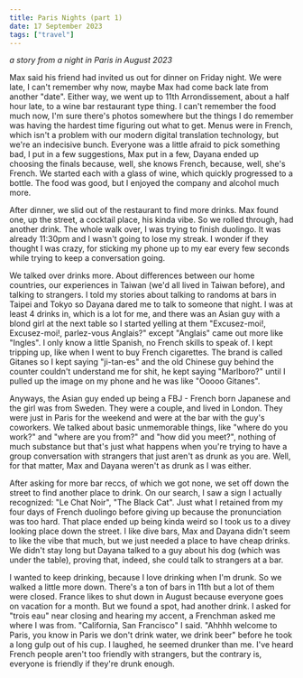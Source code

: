 ```yaml
---
title: Paris Nights (part 1)
date: 17 September 2023
tags: ["travel"]
---
```


_a story from a night in Paris in August 2023_

Max said his friend had invited us out for dinner on Friday night.
We were late, I can't remember why now, maybe Max had come back late from another "date".
Either way, we went up to 11th Arrondissement, about a half hour late, to a wine bar restaurant type thing.
I can't remember the food much now, I'm sure there's photos somewhere but the things I do remember was having the hardest time figuring out what to get.
Menus were in French, which isn't a problem with our modern digital translation technology, but we're an indecisive bunch.
Everyone was a little afraid to pick something bad, I put in a few suggestions, Max put in a few, Dayana ended up choosing the finals because, well, she knows French, because, well, she's French.
We started each with a glass of wine, which quickly progressed to a bottle.
The food was good, but I enjoyed the company and alcohol much more.

After dinner, we slid out of the restaurant to find more drinks.
Max found one, up the street, a cocktail place, his kinda vibe.
So we rolled through, had another drink.
The whole walk over, I was trying to finish duolingo.
It was already 11:30pm and I wasn't going to lose my streak.
I wonder if they thought I was crazy, for sticking my phone up to my ear every few seconds while trying to keep a conversation going.

We talked over drinks more.
About differences between our home countries, our experiences in Taiwan (we'd all lived in Taiwan before), and talking to strangers.
I told my stories about talking to randoms at bars in Taipei and Tokyo so Dayana dared me to talk to someone that night.
I was at least 4 drinks in, which is a lot for me, and there was an Asian guy with a blond girl at the next table so I started yelling at them "Excusez-moi!, Excusez-moi!, parlez-vous Anglais?" except "Anglais" came out more like "Ingles". 
I only know a little Spanish, no French skills to speak of.
I kept tripping up, like when I went to buy French cigarettes.
The brand is called Gitanes so I kept saying "ji-tan-es" and the old Chinese guy behind the counter couldn't understand me for shit, he kept saying "Marlboro?" until I pulled up the image on my phone and he was like "Ooooo Gitanes".

Anyways, the Asian guy ended up being a FBJ - French born Japanese and the girl was from Sweden. 
They were a couple, and lived in London.
They were just in Paris for the weekend and were at the bar with the guy's coworkers.
We talked about basic unmemorable things, like "where do you work?" and "where are you from?" and "how did you meet?", nothing of much substance but that's just what happens when you're trying to have a group conversation with strangers that just aren't as drunk as you are.
Well, for that matter, Max and Dayana weren't as drunk as I was either.

After asking for more bar reccs, of which we got none, we set off down the street to find another place to drink.
On our search, I saw a sign I actually recognized: "Le Chat Noir", "The Black Cat".
Just what I retained from my four days of French duolingo before giving up because the pronunciation was too hard.
That place ended up being kinda weird so I took us to a divey looking place down the street.
I like dive bars, Max and Dayana didn't seem to like the vibe that much, but we just needed a place to have cheap drinks.
We didn't stay long but Dayana talked to a guy about his dog (which was under the table), proving that, indeed, she could talk to strangers at a bar.

I wanted to keep drinking, because I love drinking when I'm drunk.
So we walked a little more down.
There's a ton of bars in 11th but a lot of them were closed.
France likes to shut down in August because everyone goes on vacation for a month.
But we found a spot, had another drink.
I asked for "trois eau" near closing and hearing my accent, a Frenchman asked me where I was from.
"California, San Francisco" I said.
"Ahhhh welcome to Paris, you know in Paris we don't drink water, we drink beer" before he took a long gulp out of his cup.
I laughed, he seemed drunker than me.
I've heard French people aren't too friendly with strangers, but the contrary is, everyone is friendly if they're drunk enough.
